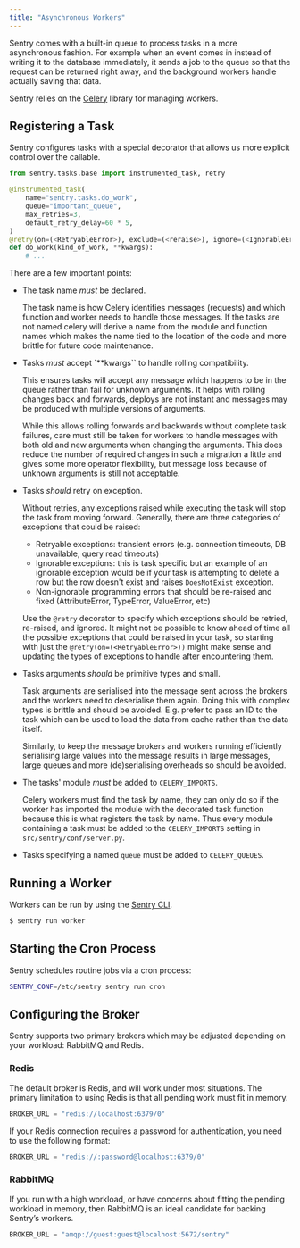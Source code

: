 ```yaml
---
title: "Asynchronous Workers"
---
```


Sentry comes with a built-in queue to process tasks in a more asynchronous fashion. For example when an event comes in instead of writing it to the database immediately, it sends a job to the queue so that the request can be returned right away, and the background workers handle actually saving that data.

Sentry relies on the [Celery](https://docs.celeryproject.org/) library for managing workers.

## Registering a Task

Sentry configures tasks with a special decorator that allows us more explicit control over the callable.

```python
from sentry.tasks.base import instrumented_task, retry

@instrumented_task(
    name="sentry.tasks.do_work",
    queue="important_queue",
    max_retries=3,
    default_retry_delay=60 * 5,
)
@retry(on=(<RetryableError>), exclude=(<reraise>), ignore=(<IgnorableError>))
def do_work(kind_of_work, **kwargs):
    # ...
```

There are a few important points:

- The task name _must_ be declared.

  The task name is how Celery identifies messages (requests) and which
  function and worker needs to handle those messages.  If the tasks
  are not named celery will derive a name from the module and function
  names which makes the name tied to the location of the code and more
  brittle for future code maintenance.

- Tasks _must_ accept `\*\*kwargs`` to handle rolling compatibility.

  This ensures tasks will accept any message which happens to be in
  the queue rather than fail for unknown arguments.  It helps with
  rolling changes back and forwards, deploys are not instant and
  messages may be produced with multiple versions of arguments.

  While this allows rolling forwards and backwards without complete
  task failures, care must still be taken for workers to handle
  messages with both old and new arguments when changing the
  arguments.  This does reduce the number of required changes in such
  a migration a little and gives some more operator flexibility, but
  message loss because of unknown arguments is still not acceptable.

- Tasks _should_ retry on exception.

  Without retries, any exceptions raised while executing the task will stop 
  the task from moving forward. Generally, there are three categories of 
  exceptions that could be raised:
  - Retryable exceptions: transient errors (e.g. connection timeouts, 
  DB unavailable, query read timeouts) 
  - Ignorable exceptions: this is task specific but an example of an 
    ignorable exception would be if your task is attempting to delete a row 
    but the row doesn't exist and raises `DoesNotExist` exception. 
  - Non-ignorable programming errors that should be re-raised and fixed 
    (AttributeError, TypeError, ValueError, etc) 
  
  Use the `@retry` decorator to specify which exceptions should be retried, 
  re-raised, and ignored. It might not be possible to know ahead of time 
  all the possible exceptions that could be raised in your task, so starting 
  with just the `@retry(on=(<RetryableError>))` might make sense and 
  updating the types of exceptions to handle after encountering them.

- Tasks arguments _should_ be primitive types and small.

  Task arguments are serialised into the message sent across the
  brokers and the workers need to deserialise them again.  Doing this
  with complex types is brittle and should be avoided.  E.g. prefer to
  pass an ID to the task which can be used to load the data from cache
  rather than the data itself.

  Similarly, to keep the message brokers and workers running
  efficiently serialising large values into the message results in
  large messages, large queues and more (de)serialising overheads so
  should be avoided.

- The tasks' module _must_ be added to `CELERY_IMPORTS`.

  Celery workers must find the task by name, they can only do so if
  the worker has imported the module with the decorated task function
  because this is what registers the task by name.  Thus every module
  containing a task must be added to the `CELERY_IMPORTS` setting in
  `src/sentry/conf/server.py`.

- Tasks specifying a named `queue` must be added to `CELERY_QUEUES`.


## Running a Worker

Workers can be run by using the [Sentry CLI](https://docs.sentry.io/product/cli/).

```bash
$ sentry run worker
```

## Starting the Cron Process

Sentry schedules routine jobs via a cron process:

```bash
SENTRY_CONF=/etc/sentry sentry run cron
```

## Configuring the Broker

Sentry supports two primary brokers which may be adjusted depending on your workload: RabbitMQ and Redis.

### Redis

The default broker is Redis, and will work under most situations. The primary limitation to using Redis is that all pending work must fit in memory.

```python
BROKER_URL = "redis://localhost:6379/0"
```

If your Redis connection requires a password for authentication, you need to use the following format:

```python
BROKER_URL = "redis://:password@localhost:6379/0"
```

### RabbitMQ

If you run with a high workload, or have concerns about fitting the pending workload in memory, then RabbitMQ is an ideal candidate for backing Sentry’s workers.

```python
BROKER_URL = "amqp://guest:guest@localhost:5672/sentry"
```
